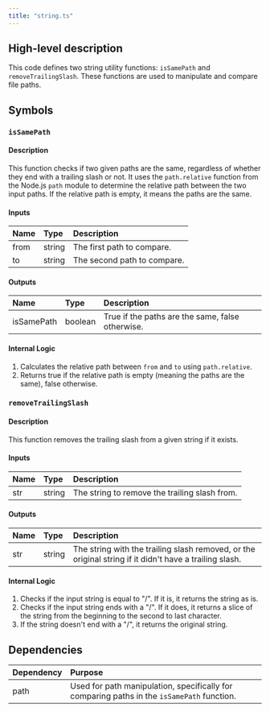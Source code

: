 ```yaml
---
title: "string.ts"
---
```


## High-level description
This code defines two string utility functions: `isSamePath` and `removeTrailingSlash`. These functions are used to manipulate and compare file paths.

## Symbols

### `isSamePath`
#### Description
This function checks if two given paths are the same, regardless of whether they end with a trailing slash or not. It uses the `path.relative` function from the Node.js `path` module to determine the relative path between the two input paths. If the relative path is empty, it means the paths are the same.

#### Inputs
| Name | Type | Description |
|:-----|:-----|:------------|
| from | string | The first path to compare. |
| to | string | The second path to compare. |

#### Outputs
| Name | Type | Description |
|:-----|:-----|:------------|
| isSamePath | boolean | True if the paths are the same, false otherwise. |

#### Internal Logic
1. Calculates the relative path between `from` and `to` using `path.relative`.
2. Returns true if the relative path is empty (meaning the paths are the same), false otherwise.

### `removeTrailingSlash`
#### Description
This function removes the trailing slash from a given string if it exists.

#### Inputs
| Name | Type | Description |
|:-----|:-----|:------------|
| str | string | The string to remove the trailing slash from. |

#### Outputs
| Name | Type | Description |
|:-----|:-----|:------------|
| str | string | The string with the trailing slash removed, or the original string if it didn't have a trailing slash. |

#### Internal Logic
1. Checks if the input string is equal to "/". If it is, it returns the string as is.
2. Checks if the input string ends with a "/". If it does, it returns a slice of the string from the beginning to the second to last character.
3. If the string doesn't end with a "/", it returns the original string.

## Dependencies
| Dependency | Purpose |
|:-----------|:--------|
| path | Used for path manipulation, specifically for comparing paths in the `isSamePath` function. |
